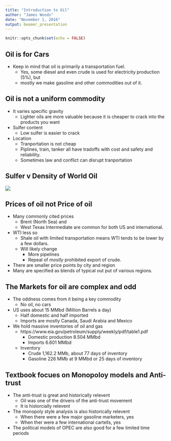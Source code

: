 ```yaml
---
title: "Introduction to Oil"
author: "James Woods"
date: "November 1, 2016"
output: beamer_presentation
---
```


```r
knitr::opts_chunk$set(echo = FALSE)
```

## Oil is for Cars

+ Keep in mind that oil is primarily a transportation fuel.
    + Yes, some diesel and even crude is used for electricity production (5%), but
    + mostly we make gasoline and other commodities out of it.


## Oil is not a uniform commodity

+ It varies specific gravity
    + Lighter oils are more valuable because it is cheaper to crack into the products you want
+ Sulfer content
    + Low sulfer is easier to crack
+ Location
    + Tranportation is not cheap
    + Piplines, train, tanker all have tradoffs with cost and safety and reliability.
    + Sometimes law and conflict can disrupt tranportation
    
    
## Sulfer v Density of World Oil

![](https://www.eia.gov/todayinenergy/images/2012.07.16/CrudeMatrix.png)

## Prices of oil not Price of oil

+ Many commonly cited prices
    + Brent (North Sea) and 
    + West Texas Intermediate are common for both US and international.
+ WTI less so 
    + Shale oil with limited transportation means WTI tends to be lower by a few dollars.
    + Will likely change
        + More pipelines
        + Repeal of _mostly_ prohibited export of crude.

+ There are smaller price points by city and region
+ Many are specified as blends of typical out put of various regions.

## The Markets for oil are complex and odd

+ The oddness comes from it being a key commodity
    + No oil, no cars
    
+ US uses about 15 MMbd (Million Barrels a day)
    + Half domestic and half imported
    + Imports are mostly Canada, Saudi Arabia and Mexico  
    
+ We hold massive inventories of oil and gas
    + https://www.eia.gov/petroleum/supply/weekly/pdf/table1.pdf
        + Domestic production 8.504 MMbd
        + Imports 6.601 MMbd
    + Inventory
        + Crude 1,162.2 MMb, about 77 days of inventory
        + Gasoline 226 MMb at 9 MMbd or 25 days of inventory

## Textbook focues on Monopoloy models and Anti-trust
  
  + The anti-trust is great and historically relevent
      + Oil was one of the drivers of the anti-trust movement
      + It is historcially relevent
  + The monopoly style analysis is also historically relevent
      + When there were a few major gasoline marketers, yes
      + When ther were a few international cartells, yes
  + The political models of OPEC are also good for a few limited time periods
  
